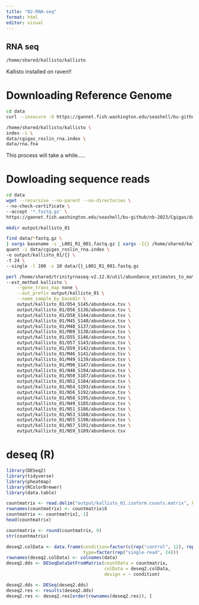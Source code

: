 ```yaml
---
title: "02-RNA-seq"
format: html
editor: visual
---
```


## RNA seq

```bash
/home/shared/kallisto/kallisto
```
Kallisto installed on raven!!


# Downloading Reference Genome


```bash
cd data
curl --insecure -O https://gannet.fish.washington.edu/seashell/bu-github/nb-2023/Cgigas/data/rna.fna
```


```bash
/home/shared/kallisto/kallisto \
index -i \
data/cgigas_roslin_rna.index \
data/rna.fna
```

This process will take a while.....



# Dowloading sequence reads


```bash
cd data 
wget --recursive --no-parent --no-directories \
--no-check-certificate \
--accept '*.fastq.gz' \
https://gannet.fish.washington.edu/seashell/bu-github/nb-2023/Cgigas/data/nopp/
```

```bash
mkdir output/kallisto_01

find data/*fastq.gz \
| xargs basename -s _L001_R1_001.fastq.gz | xargs -I{} /home/shared/kallisto/kallisto \
quant -i data/cgigas_roslin_rna.index \
-o output/kallisto_01/{} \
-t 24 \
--single -l 100 -s 10 data/{}_L001_R1_001.fastq.gz
```




```bash
perl /home/shared/trinityrnaseq-v2.12.0/util/abundance_estimates_to_matrix.pl \
--est_method kallisto \
    --gene_trans_map none \
    --out_prefix output/kallisto_01 \
    --name_sample_by_basedir \
    output/kallisto_01/D54_S145/abundance.tsv \
    output/kallisto_01/D56_S136/abundance.tsv \
    output/kallisto_01/D58_S144/abundance.tsv \
    output/kallisto_01/M45_S140/abundance.tsv \
    output/kallisto_01/M48_S137/abundance.tsv \
    output/kallisto_01/M89_S138/abundance.tsv \
    output/kallisto_01/D55_S146/abundance.tsv \
    output/kallisto_01/D57_S143/abundance.tsv \
    output/kallisto_01/D59_S142/abundance.tsv \
    output/kallisto_01/M46_S141/abundance.tsv \
    output/kallisto_01/M49_S139/abundance.tsv \
    output/kallisto_01/M90_S147/abundance.tsv \
    output/kallisto_01/N48_S194/abundance.tsv \
    output/kallisto_01/N50_S187/abundance.tsv \
    output/kallisto_01/N52_S184/abundance.tsv \
    output/kallisto_01/N54_S193/abundance.tsv \
    output/kallisto_01/N56_S192/abundance.tsv \
    output/kallisto_01/N58_S195/abundance.tsv \
    output/kallisto_01/N49_S185/abundance.tsv \
    output/kallisto_01/N51_S186/abundance.tsv \
    output/kallisto_01/N53_S188/abundance.tsv \
    output/kallisto_01/N55_S190/abundance.tsv \
    output/kallisto_01/N57_S191/abundance.tsv \
    output/kallisto_01/N59_S189/abundance.tsv
```

# deseq (R)


```r
library(DESeq2)
library(tidyverse)
library(pheatmap)
library(RColorBrewer)
library(data.table)
```

```r
countmatrix <- read.delim("output/kallisto_01.isoform.counts.matrix", header = TRUE, sep = '\t')
rownames(countmatrix) <- countmatrix$X
countmatrix <- countmatrix[,-1]
head(countmatrix)
```

```r
countmatrix <- round(countmatrix, 0)
str(countmatrix)
```

```r
deseq2.colData <- data.frame(condition=factor(c(rep("control", 12), rep("desicated", 12))), 
                             type=factor(rep("single-read", 24)))
rownames(deseq2.colData) <- colnames(data)
deseq2.dds <- DESeqDataSetFromMatrix(countData = countmatrix,
                                     colData = deseq2.colData, 
                                     design = ~ condition)
```

```r
deseq2.dds <- DESeq(deseq2.dds)
deseq2.res <- results(deseq2.dds)
deseq2.res <- deseq2.res[order(rownames(deseq2.res)), ]
```